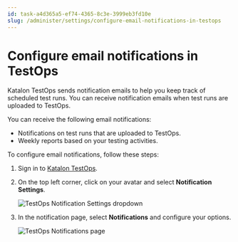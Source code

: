 ```yaml
---
id: task-a4d365a5-ef74-4365-8c3e-3999eb3fd10e
slug: /administer/settings/configure-email-notifications-in-testops
---
```


# Configure email notifications in TestOps

Katalon TestOps sends notification emails to help you keep track of scheduled test runs. You can receive notification emails when test runs are uploaded to TestOps.

You can receive the following email notifications:

-   Notifications on test runs that are uploaded to TestOps.
-   Weekly reports based on your testing activities.

To configure email notifications, follow these steps:

1.  Sign in to [Katalon TestOps](https://testops.katalon.io/).

2.  On the top left corner, click on your avatar and select **Notification Settings**.

    <img src="/doc_images/Documents/Administer/Security_Settings/kt-noti-email/Image/TestOps_user_settings.png" width={700} alt="TestOps Notification Settings dropdown" />

3.  In the notification page, select **Notifications** and configure your options.

    <img src="/doc_images/Documents/Administer/Security_Settings/kt-noti-email/Image/TestOps_notifications_page.png" width={700} alt="TestOps Notifications page" />